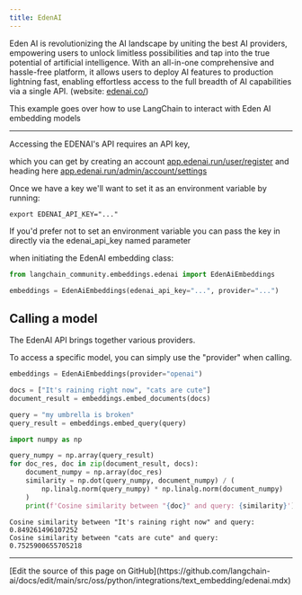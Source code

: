 ```yaml
---
title: EdenAI
---
```


Eden AI is revolutionizing the AI landscape by uniting the best AI providers, empowering users to unlock limitless possibilities and tap into the true potential of artificial intelligence. With an all-in-one comprehensive and hassle-free platform, it allows users to deploy AI features to production lightning fast, enabling effortless access to the full breadth of AI capabilities via a single API. (website: [edenai.co/](https://edenai.co/))

This example goes over how to use LangChain to interact with Eden AI embedding models

-----------------------------------------------------------------------------------

Accessing the EDENAI's API requires an API key,

which you can get by creating an account [app.edenai.run/user/register](https://app.edenai.run/user/register)  and heading here [app.edenai.run/admin/account/settings](https://app.edenai.run/admin/account/settings)

Once we have a key we'll want to set it as an environment variable by running:

```shell
export EDENAI_API_KEY="..."
```

If you'd prefer not to set an environment variable you can pass the key in directly via the edenai_api_key named parameter

 when initiating the EdenAI embedding class:

```python
from langchain_community.embeddings.edenai import EdenAiEmbeddings
```

```python
embeddings = EdenAiEmbeddings(edenai_api_key="...", provider="...")
```

## Calling a model

The EdenAI API brings together various providers.

To access a specific model, you can simply use the "provider" when calling.

```python
embeddings = EdenAiEmbeddings(provider="openai")
```

```python
docs = ["It's raining right now", "cats are cute"]
document_result = embeddings.embed_documents(docs)
```

```python
query = "my umbrella is broken"
query_result = embeddings.embed_query(query)
```

```python
import numpy as np

query_numpy = np.array(query_result)
for doc_res, doc in zip(document_result, docs):
    document_numpy = np.array(doc_res)
    similarity = np.dot(query_numpy, document_numpy) / (
        np.linalg.norm(query_numpy) * np.linalg.norm(document_numpy)
    )
    print(f'Cosine similarity between "{doc}" and query: {similarity}')
```

```output
Cosine similarity between "It's raining right now" and query: 0.849261496107252
Cosine similarity between "cats are cute" and query: 0.7525900655705218
```

---

<Callout icon="pen-to-square" iconType="regular">
  [Edit the source of this page on GitHub](https://github.com/langchain-ai/docs/edit/main/src/oss/python/integrations/text_embedding/edenai.mdx)
</Callout>
